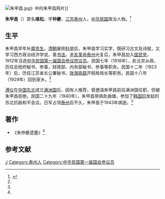 [[File:朱甲昌.jpg|thumb]]》中的朱甲昌照片]]

'''朱甲昌'''（{{bd|1880年||1943年|}}）原名'''维松'''，字'''仲夔'''，[[江苏|江苏]][[泰州|泰州]]人，[[中华民国|中华民国]]政治人物。<ref name=tzw>{{Cite web |url=http://www.tznet.cn/portal.php?mod=view&aid=1393 |title=大宅深巷——萧家巷，泰州网，2012-06-01 |access-date=2013-05-26 |archive-date=2019-08-27 |archive-url=https://web.archive.org/web/20190827121051/http://www.tznet.cn/portal.php?mod=view&aid=1393 |dead-url=no }}</ref>

==生平==
朱甲昌早年补[[廪贡生|廪贡生]]。[[清朝|清朝]]废除[[科举|科举]]后，朱甲昌学习实学，既研习古文及诗赋，又学习西方政治经济学说，善[[书法|书法]]。[[辛亥革命|辛亥革命]][[泰州|泰州]]光复后，朱甲昌加入[[国民党_(宋教仁)|国民党]]，1912年当选[[中华民国第一届国会第一期常会议员|中华民国第一届国会参议院议员]]。民国七年（1918年），赴北京从政，历任总统府秘书、参事，财政部、内务部秘书、参事等职务。民国十二年（1923年）后，历任江苏省长公署秘书，[[陇海铁路|陇海铁路]]开税局局长等职务。民国十八年（1929年）回到家乡。<ref name=tzw/>

[[溥仪|溥仪]]在[[中国东北|中国东北]]成立[[满洲国|满洲国]]后，因有人推荐，曾邀请朱甲昌前往满洲国任职，但被朱甲昌拒绝。民国二十九年（1940年），朱甲昌带病赴曲塘，参加了[[韩国钧|韩国钧]]发起的苏北抗敌和平会议。日军占领[[泰州|泰州]]后不久，朱甲昌于1943年病逝。<ref name=tzw/>

==著作==
*《朱仲夔遗墨》<ref name=tzw/>

==参考文献==
{{reflist}}

{{DEFAULTSORT:Zhu朱}} 
[[Category:朱姓|J]]
[[Category:泰州人|Category:泰州人]]
[[Category:中华民国第一届国会参议员|Category:中华民国第一届国会参议员]]